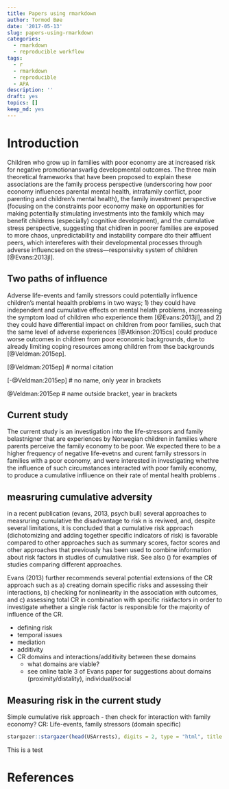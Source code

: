 ```yaml
---
title: Papers using rmarkdown
author: Tormod Bøe
date: '2017-05-13'
slug: papers-using-rmarkdown
categories:
  - rmarkdown
  - reproducible workflow
tags:
  - r
  - rmarkdown
  - reproducible
  - APA
description: ''
draft: yes
topics: []
keep_md: yes
---
```


# Introduction

Children who grow up in families with poor economy are at increased risk for negative promotionansvarlig developmental outcomes. The three main theoretical frameworks that have been proposed to explain these associations are the family process perspective (underscoring how poor economy influences parental mental health, intrafamily conflict, poor parenting and children’s mental health), the family investment perspective (focusing on the constraints poor economy make on opportunities for making potentially stimulating investments into the famkily which may benefit childrens (especially) cognitive development),  and the cumulative stress perspective, suggesting that chidlren in poorer families are exposed to more chaos, unpredictability and instability compare dto their affluent peers, which intereferes with their developmental processes through adverse influencsed on the stress—responsivity system of children [@Evans:2013jl].

## Two paths of influence
Adverse life-events and family stressors could potentially influence children’s mental heaalth problems in two ways; 1) they could have independent and cumulative effects on mental helath problems, increaseing the symptom load of children who experience them [@Evans:2013jl], and 2) they could have differential impact on children from poor families, such that the same level of adverse experiences [@Atkinson:2015cs] could produce worse outcomes in children from poor economic backgrounds, due to already limiting coping resources among children from thse backgrounds [@Veldman:2015ep].  

[@Veldman:2015ep] # normal citation

[-@Veldman:2015ep] # no name, only year in brackets

@Veldman:2015ep # name outside bracket, year in brackets


## Current study
The current study is an investigation into the life-stressors and family belastnigner that are experiences by Norwegian children in families where parents perceive the family economy to be poor. We expected there to be a higher frequency of negative life-evetns and curent family stressors in families with a poor economy, and were interested in investigating whethre the influence of such circumstances interacted with poor family economy, to produce a cumulative infliuence on their rate of mental health problems .  

## measruring cumulative adversity

in a recent publication (evans, 2013, psych bull) several approaches to measruring cumulative the disadvantage to risk n is reviwed, and, despite several limitations, it is concluded that a cumulative risk approach (dichotomizing and adding together specific indicators of risk) is favorable compared to other approaches such as summary scores, factor scores and other approaches that previously has been used to combine information about risk factors in studies of cumulative risk. See also () for examples of studies comparing different approaches. 

Evans (2013) further recommends several potential extensions of the CR approach such as a) creating domain specific risks and assessing their interactions, b) checking for nonlinearity in the association with outcomes, and c) assessing total CR in combination with specific riskfactors in order to investigate whether a single risk factor is responsible for the majority of influence of the CR. 

- defining risk
- temporal issues
- mediation
- additivity
- CR domains and interactions/additivity between these domains
	- what domains are viable? 
	- see online table 3 of Evans paper for suggestions about domains (proximity/distality), individual/social 

## Measuring risk in the current study

Simple cumulative risk approach - then check for interaction with family economy?
CR: Life-events, family stressors (domain specific)


```r
stargazer::stargazer(head(USArrests), digits = 2, type = "html", title = "Table 1. Descriptives")
```

This is a test


# References
